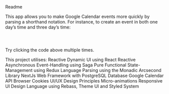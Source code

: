 
<Heading variant="h2" mt="1">
    Readme
</Heading>

<Divider color="text" mb="4" />

This app allows you to make Google Calendar events more quickly by parsing a shorthand notation. For instance, to create an event in both one day’s time and three day’s time:

<Code type="pre">
    <HistoryItem title="d, 3d buy some bananas" />
</Code>

Try clicking the code above multiple times.

<Heading variant="h3" mt="4">
    This project utilises:
</Heading>

<ColumnList centerOnMobile={false}>
    <span>Reactive Dynamic UI using React</span>
    <span>Reactive Asynchronous Event-Handling using Saga</span>
    <span>Pure Functional State-Management using Redux</span>
    <span>Language Parsing using the Monadic Arcsecond Library</span>
    <span>NextJs Web Framework with PostgreSQL Database</span>
    <span>Google Calendar API</span>
    <span>Browser Cookies</span>
    <span>UI/UX Design Principles</span>
    <span>Micro-animations</span>
    <span>Responsive UI Design Language using Rebass, Theme UI and Styled System</span>
</ColumnList>
